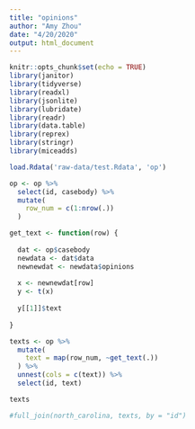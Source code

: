 ```yaml
---
title: "opinions"
author: "Amy Zhou"
date: "4/20/2020"
output: html_document
---
```


```r
knitr::opts_chunk$set(echo = TRUE)
library(janitor)
library(tidyverse)
library(readxl)
library(jsonlite)
library(lubridate)
library(readr)
library(data.table)
library(reprex)
library(stringr)
library(miceadds)
```
```r
load.Rdata('raw-data/test.Rdata', 'op')

op <- op %>% 
  select(id, casebody) %>% 
  mutate(
    row_num = c(1:nrow(.))
  ) 

```



<!-- ```{r} -->
<!-- dat <- north_carolina$casebody %>%  -->
<!--   tail(10) -->

<!-- newdata <- dat$data -->

<!-- newnewdat <- newdata$opinions -->

<!-- x <- newnewdat[10] -->

<!-- y <- t(x) -->

<!-- b <- y[[1]]$text -->

<!-- b -->

<!-- ``` -->



```r
get_text <- function(row) {
  
  dat <- op$casebody 
  newdata <- dat$data
  newnewdat <- newdata$opinions
  
  x <- newnewdat[row]
  y <- t(x)
  
  y[[1]]$text
  
}
```



```r
texts <- op %>% 
  mutate(
    text = map(row_num, ~get_text(.))
  ) %>% 
  unnest(cols = c(text)) %>% 
  select(id, text)
```

```r

texts

#full_join(north_carolina, texts, by = "id")

```


